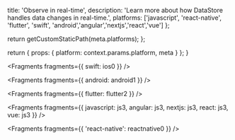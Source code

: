 
  title: 'Observe in real-time',
  description:
    'Learn more about how DataStore handles data changes in real-time.',
  platforms: ['javascript', 'react-native', 'flutter', 'swift', 'android','angular','nextjs','react','vue'] 
};

  return getCustomStaticPath(meta.platforms);
};

  return {
    props: {
      platform: context.params.platform,
      meta
    }
  };
}


<Fragments fragments={{ swift: ios0 }} />


<Fragments fragments={{ android: android1 }} />


<Fragments fragments={{ flutter: flutter2 }} />


<Fragments fragments={{ javascript: js3, angular: js3, nextjs: js3, react: js3, vue: js3 }} />


<Fragments fragments={{ 'react-native': reactnative0 }} />
